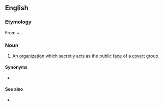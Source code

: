 {{also|front-organization}}
==English==

===Etymology===
From {{m|en|front}} + {{m|en|organization}}.

===Noun===
{{wikipedia}}
{{en-noun}}

# An [[organization]] which secretly acts as the public [[face]] of a [[covert]] group.

====Synonyms====
* {{l|en|front}}

====See also====
* {{l|en|front group}}